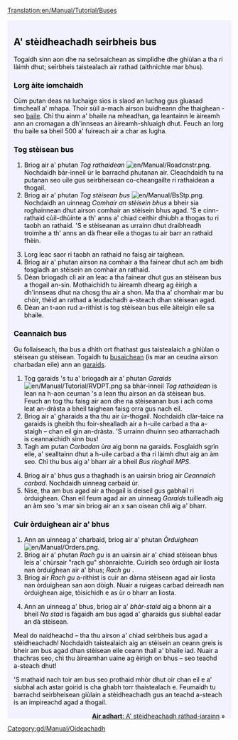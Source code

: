[[Translation:en/Manual/Tutorial/Buses]]

{{en/Tabs|5|2
|gd/Manual/Tutorial/Main Page|1. A' tòiseachadh<!--
-->|gd/Manual/Tutorial/Busaichean|2. Busaichean<!--
-->|gd/Manual/Tutorial/Trèanaichean|3. Trèanaichean<!--
-->|gd/Manual/Tutorial/Plèanaichean|4. Plèanaichean<!--
-->|gd/Manual/Tutorial/Earradh|5. Earradh}}
<div style="padding:.5em 1em 1em 1em; border-top:none; background-color:#f1f2fe; color:#000;">
{{gd/Manual/Tutorial/Oideachadh}}

==A' stèidheachadh seirbheis bus==
Togaidh sinn aon dhe na seòrsaichean as simplidhe dhe ghiùlan a tha ri làimh dhut; seirbheis taistealach air rathad (aithnichte mar bhus).
 
===Lorg àite iomchaidh===
Cùm putan deas na luchaige sìos is slaod an luchag gus gluasad timcheall a' mhapa. Thoir sùil a-mach airson buidheann dhe thaighean - seo [[en/Manual/Towns|baile]]. Chì thu ainm a' bhaile na mheadhan, ga leantainn le àireamh ann an cromagan a dh'innseas an àireamh-shluaigh dhut. Feuch an lorg thu baile sa bheil 500 a' fuireach air a char as lugha.
{{en/Phototable|[[File:gd/Manual/Tutorial bus 1.png|400px|Baile]]|Baile|none}}

===Tog stèisean bus===
#Briog air a' phutan ''Tog rathaidean'' [[File:en/Manual/Roadcnstr.png]]. Nochdaidh bàr-inneil ùr le barrachd phutanan air. Cleachdaidh tu na putanan seo uile gus seirbheisean co-cheangailte ri rathaidean a thogail. 
#Briog air a' phutan ''Tog stèisean bus'' [[File:en/Manual/BsStp.png]]. Nochdaidh an uinneag ''Comhair an stèisein bhus''  a bheir sia roghainnean dhut airson comhair an stèisein bhus agad. 'S e cinn-rathaid cùil-dhùinte a th' anns a' chiad ceithir dhiubh a thogas tu ri taobh an rathaid. 'S e stèiseanan as urrainn dhut draibheadh troimhe a th' anns an dà fhear eile a thogas tu air barr an rathaid fhèin.
{{en/Phototable|[[File:gd/Manual/Tutorial bus 2.png]]|A' taghadh comhair is àite.|none|6=:}}
<ol start="3">
<li>Lorg leac saor ri taobh an rathaid no faisg air taighean. 
<li>Briog air a' phutan airson na comhair a tha fainear dhut ach am bidh fosgladh an stèisein an comhair an rathaid.
<li>Dèan briogadh clì air an leac a tha fainear dhut gus an stèisean bus a thogail an-sin. Mothaichidh tu àireamh dhearg ag èirigh a dh'innseas dhut na chosg thu air a shon. Ma tha a' chomhair mar bu chòir, thèid an rathad a leudachadh a-steach dhan stèisean agad.
<li>Dèan an t-aon rud a-rithist is tog stèisean bus eile àiteigin eile sa bhaile.
</ol>
{{en/Phototable|[[File:gd/Manual/Tutorial bus 4.png]]|An dèidh an dà stèisean bus a thogail.|none|6=:}}

===Ceannaich bus===
Gu follaiseach, tha bus a dhìth ort fhathast gus taistealaich a ghiùlan o stèisean gu stèisean. Togaidh tu [[en/Manual/Base Set/Road Vehicles/Buses|busaichean]] (is mar an ceudna airson charbadan eile) ann an [[en/Manual/Depots|garaids]].
#Tog garaids 's tu a' briogadh air a' phutan ''Garaids'' [[File:en/Manual/Tutorial/RVDPT.png]] sa bhàr-inneil ''Tog rathaidean'' is lean na h-aon ceuman 's a lean thu airson an dà stèisean bus. Feuch an tog thu faisg air aon dhe na stèiseanan bus i ach coma leat an-dràsta a bheil taighean faisg orra gus nach eil.
#Briog air a' gharaids a tha thu air ùr-thogail. Nochdaidh clàr-taice na garaids is gheibh thu foir-shealladh air a h-uile carbad a tha a-staigh – chan eil gin an-dràsta. 'S urrainn dhuinn seo atharrachadh is ceannaichidh sinn bus!
#Tagh am putan ''Carbadan ùra'' aig bonn na garaids. Fosglaidh sgrìn eile, a' sealltainn dhut a h-uile carbad a tha ri làimh dhut aig an àm seo. Chì thu bus aig a' bharr air a bheil ''Bus rìoghail MPS''.
{{en/Phototable|[[File:gd/Manual/Tutorial bus 5.png]]|Sa gharaids...|none|6=:}}
<ol start="4">
<li>Briog air a' bhus gus a thaghadh is an uairsin briog air ''Ceannaich carbad''. Nochdaidh uinneag carbaid ùr.
<li>Nise, tha am bus agad air a thogail is deiseil gus gabhail ri òrduighean. Chan eil feum agad air an uinneag ''Garaids'' tuilleadh aig an àm seo 's mar sin briog air an x san oisean chlì aig a' bharr.
</ol>

===Cuir òrduighean air a' bhus===
#Ann an uinneag a' charbaid, briog air a' phutan ''Òrduighean'' [[File:en/Manual/Orders.png]]. 
#Briog air a' phutan ''Rach gu'' is an uairsin air a' chiad stèisean bhus leis a' chùrsair "rach gu" shònraichte. Cuiridh seo òrdugh air liosta nan òrduighean air a' bhus; ''Rach gu <ainm an stèisein>''. 
#Briog air ''Rach gu'' a-rithist is cuir an dàrna stèisean agad air liosta nan òrduighean san aon dòigh. Nuair a ruigeas carbad deireadh nan òrduighean aige, tòisichidh e as ùr o bharr an liosta.
{{en/Phototable|[[File:gd/Manual/Tutorial bus 6.png]]|A' toirt òrduighean seachad|none|6=:}}
<ol start="4">
<li>Ann an uinneag a' bhus, briog air a' ''bhàr-staid'' aig a bhonn air a bheil ''Na stad'' is fàgaidh am bus agad a' gharaids gus siubhal eadar an dà stèisean.
</ol>
{{en/Phototable|[[File:en/Manual/Tutorial bus 7.png]]|Tha a' chiad bus agad gu bhith a' ruigsinn an stèisein bhus.|none|6=:}}
Meal do naidheachd – tha thu airson a' chiad seirbheis bus agad a stèidheachadh! Nochdaidh taistealaich aig an stèisein an ceann greis is bheir am bus agad dhan stèisean eile ceann thall a' bhaile iad. Nuair a thachras seo, chì thu àireamhan uaine ag èirigh on bhus – seo teachd a-steach dhut!

'S mathaid nach toir am bus seo prothaid mhòr dhut oir chan eil e a' siubhal ach astar goirid is cha ghabh torr thaistealach e. Feumaidh tu barrachd seirbheisean giùlain a stèidheachadh gus an teachd a-steach is an impireachd agad a thogail.


<span style="float: right">[[gd/Manual/Tutorial/Trèanaichean|'''Air adhart''': A' stèidheachadh rathad-iarainn]] &raquo;</span>
</div>
[[Category:gd/Manual/Oideachadh]]